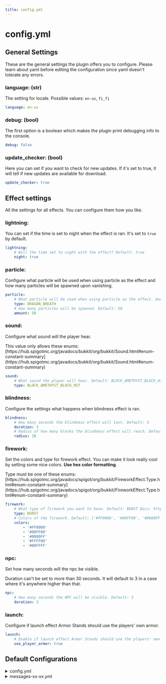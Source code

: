 ```yaml
---
title: config.yml
---
```


# config.yml
## General Settings

These are the general settings the plugin offers you to configure. Please learn about yaml before editing the configuration since yaml doesn't tolerate any errors.

### language: (str)

The setting for locale. Possible values: `en-us`, `fi_fi`

```yaml
language: en-us
```

### debug: (bool)

The first option is a boolean which makes the plugin print debugging info to the console.

```yaml
debug: false
```

### update_checker: (bool)

Here you can set if you want to check for new updates. If it's set to true, it will tell if new updates are available for download.

```yaml
update_checker: true
```

## Effect settings

All the settings for all effects. You can configure them how you like.

### lightning:

You can set if the time is set to night when the effect is ran. It's set to `true` by default.

```yaml
lightning:
    # Will the time set to night with the effect? Default: true
    night: true
```

### particle:

Configure what particle will be used when using particle as the effect and how many particles will be spawned upon vanishing.


```yaml
particle:
    # What particle will be used when using particle as the effect. Docs: https://animvanish.mikart.eu/configuration/config.yml#particle
    type: DRAGON_BREATH
    # How many particles will be spawned. Default: 50
    amount: 50
```

### sound:

Configure what sound will the player hear.&#x20;

<Callout type="warning">
    This value only allows these enums:
    [https://hub.spigotmc.org/javadocs/bukkit/org/bukkit/Sound.html#enum-constant-summary](https://hub.spigotmc.org/javadocs/bukkit/org/bukkit/Sound.html#enum-constant-summary)
</Callout>

```yaml
sound:
    # What sound the player will hear. Default: BLOCK_AMETHYST_BLOCK_HIT Docs: https://animvanish.mikart.eu/configuration/config.yml#sound
    type: BLOCK_AMETHYST_BLOCK_HIT
```

### blindness:

Configure the settings what happens when blindness effect is ran.

```yaml
blindness:
    # How many seconds the blindness effect will last. Default: 3
    duration: 3
    # Radius of how many blocks the blindness effect will reach. Default: 10
    radius: 10
```

### firework:

Set the colors and type for firework effect. You can make it look really cool by setting some nice colors. **Use hex color formatting**.

<Callout type="warning">
    Type must be one of these enums:
    [https://hub.spigotmc.org/javadocs/spigot/org/bukkit/FireworkEffect.Type.html#enum-constant-summary](https://hub.spigotmc.org/javadocs/spigot/org/bukkit/FireworkEffect.Type.html#enum-constant-summary)
</Callout>

```yaml
firework:
    # What type of firework you want to have. Default: BURST Docs: https://animvanish.mikart.eu/configuration/config.yml#firework
    type: BURST
    # Colors of the firework. Default: ['#FF0000', '#00FF00', '#0000FF', '#FFFF00', '#00FFFF']
    colors:
        - '#FF0000'
        - '#00FF00'
        - '#0000FF'
        - '#FFFF00'
        - '#00FFFF'
```

### npc:

Set how many seconds will the npc be visible.

<Callout type="warning">
    Duration can't be set to more than 30 seconds. It will default to 3 in a case where it's anywhere higher than that.
</Callout>

```yaml
npc:
    # How many seconds the NPC will be visible. Default: 3
    duration: 3
```

### launch:

Configure if launch effect Armor Stands should use the players' own armor.

```yaml
launch:
    # Enable if launch effect Armor Stands should use the players' own armor. Default: true
    use_player_armor: true
```

## Default Configurations

<details>

<summary>config.yml</summary>

```yaml
# ┏━━━━━━━━━━━━━━━━━━━━━━━━━━━━━━┓
# ┃       AnimVanish Config      ┃
# ┃    Developed by ArikSquad    ┃
# ┣━━━━━━━━━━━━━━━━━━━━━━━━━━━━━━┛
# ┣╸ Information: https://github.com/ArikSquad/AnimVanish
# ┣╸ Config Help: https://animvanish.mikart.eu/configuration/config.yml
# ┗╸ Documentation: https://animvanish.mikart.eu/

# Locale of the default language file to use. Docs: https://animvanish.mikart.eu/configuration/language-files
language: en-us
# Whether to enable debug mode. This will print additional information to the console.
debug: false
# Whether to enable the plugin's update checker.
update_checker: true
# All settings related to the effects.
effects:
    lightning:
        # Will the time set to night with the effect? Default: true
        night: true
    particle:
        # What particle will be used when using particle as the effect. Docs: https://animvanish.mikart.eu/configuration/config.yml#particle
        type: DRAGON_BREATH
        # How many particles will be spawned. Default: 50
        amount: 50
    sound:
        # What sound the player will hear. Default: BLOCK_AMETHYST_BLOCK_HIT Docs: https://animvanish.mikart.eu/configuration/config.yml#sound
        type: BLOCK_AMETHYST_BLOCK_HIT
    blindness:
        # How many seconds the blindness effect will last. Default: 3
        duration: 3
        # Radius of how many blocks the blindness effect will reach. Default: 10
        radius: 10
    firework:
        # Colors of the firework. Default: ['#FF0000', '#00FF00', '#0000FF', '#FFFF00', '#00FFFF']
        colors:
            - '#FF0000'
            - '#00FF00'
            - '#0000FF'
            - '#FFFF00'
            - '#00FFFF'
    npc:
        # How many seconds the NPC will be visible. Default: 3
        duration: 3
    launch:
        # Enable if launch effect Armor Stands should use the players' own armor. Default: true
        use_player_armor: true
```

</details>

<details>

<summary>messages-xx-xx.yml</summary>

```yaml
# ┏━━━━━━━━━━━━━━━━━━━━━━━━━━━━━━┓
# ┃     AnimVanish - Locales     ┃
# ┃    Developed by ArikSquad    ┃
# ┣━━━━━━━━━━━━━━━━━━━━━━━━━━━━━━┛
# ┣╸ Thanks for using AnimVanish.
# ┗╸ Translate AnimVanish: https://github.com/ArikSquad/AnimVanish

locales:
    prefix: '[<gradient:#77DD77:#AFEEEE>AnimVanish</gradient>]'
    invalid_args: <prefix> <red>Invalid arguments.</red>
    not_player: <prefix> <red>You must be a player.</red>
    reload: <prefix> <color:#b0ff5c>Reloaded configs</color>
    player_not_found: <prefix> <red>Player not found.</red>
    no_permissions: <prefix> <red>You don't have permissions to use this command.</red>
        <green>(%1%)</green>
    only_to_vanish: <prefix> <red>This effect only applies when going into vanish.</red>
    not_found: <prefix> <red>Effect was not found.</red>
    particle_invalid_config: <prefix> <red>Invalid particle configuration. Ask an administrator
        to check config file.</red>
    blindness_message: <prefix> <yellow>You saw something and you now feel dizzy</yellow>
    blindness_author: <prefix> <green>You blinded all the players around you.</green>
    sound_invalid_config: <prefix> <red>Invalid sound configuration. Ask an administrator
        to check config file.</red>
    turn_none: <prefix> <color:#ff926e>Nobody was turned, because there is nobody close
        to you.</color>
    launch_no_space: <prefix> <red>There is no space to launch an armor stand</red>
    gui_title: <color:#e26eff>Select an effect</color>
    gui_placeholder_name: <gray>Select an effect</gray>
    gui_item_name: <green>%1%</green>
    gui_item_lore: <blue>%1%</blue>
    dependency_no_citizens: <prefix> <red>You must have Citizens installed to use this
        effect.</red>
    dependency_no_vanish: <prefix> <red>You must have a supported vanish plugin installed
        to use this command.</red>
```

</details>

